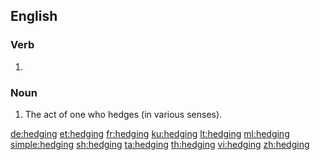 ==English==

===Verb===
{{head|en|present participle}}

# {{present participle of|hedge|lang=en|nocat=1}}

===Noun===
{{en-noun}}

# The act of one who hedges (in various senses).

[[de:hedging]]
[[et:hedging]]
[[fr:hedging]]
[[ku:hedging]]
[[lt:hedging]]
[[ml:hedging]]
[[simple:hedging]]
[[sh:hedging]]
[[ta:hedging]]
[[th:hedging]]
[[vi:hedging]]
[[zh:hedging]]